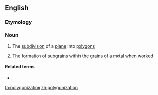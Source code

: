 ==English==

===Etymology===
{{suffix|en|polygon|ization}}

===Noun===
{{en-noun}}

# {{lb|en|mathematics}} The [[subdivision]] of a [[plane]] into [[polygon]]s
# {{lb|en|metallurgy}} The formation of [[subgrain]]s within the [[grain]]s of a [[metal]] when worked

====Related terms====
* {{l|en|polygonize}}

[[ta:polygonization]]
[[zh:polygonization]]